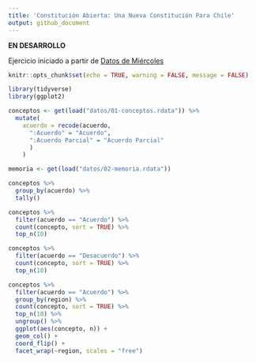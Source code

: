 ---
title: 'Constitución Abierta: Una Nueva Constitución Para Chile'
output: github_document
---

**EN DESARROLLO**

Ejercicio iniciado a partir de [Datos de Miércoles](https://github.com/cienciadedatos/datos-de-miercoles/tree/master/datos/2019/2019-10-23)

```{r setup, include=FALSE}
knitr::opts_chunk$set(echo = TRUE, warning = FALSE, message = FALSE)
```
```{r}
library(tidyverse)
library(ggplot2)
```

```{r}
conceptos <- get(load("datos/01-conceptos.rdata")) %>% 
  mutate(
    acuerdo = recode(acuerdo,
      ":Acuerdo" = "Acuerdo",
      ":Acuerdo Parcial" = "Acuerdo Parcial"
      )
    )

memoria <- get(load("datos/02-memoria.rdata"))
```

```{r}
conceptos %>% 
  group_by(acuerdo) %>% 
  tally()
```

```{r}
conceptos %>% 
  filter(acuerdo == "Acuerdo") %>% 
  count(concepto, sort = TRUE) %>% 
  top_n(10)

conceptos %>% 
  filter(acuerdo == "Desacuerdo") %>% 
  count(concepto, sort = TRUE) %>% 
  top_n(10)
```

```{r}
conceptos %>% 
  filter(acuerdo == "Acuerdo") %>% 
  group_by(region) %>% 
  count(concepto, sort = TRUE) %>% 
  top_n(10) %>% 
  ungroup() %>% 
  ggplot(aes(concepto, n)) +
  geom_col() +
  coord_flip() +
  facet_wrap(~region, scales = "free")
```







